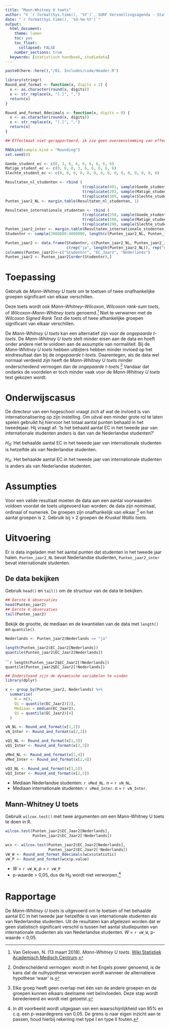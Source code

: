 ```yaml
---
title: "Mann-Whitney U toets"
author: "© `r format(Sys.time(), '%Y')`, SURF Versnellingsagenda - Statistisch Handboek Hoger Onderwijs"
date: "`r format(Sys.time(), '%d-%m-%Y')`"
output:
  html_document:
    theme: lumen
    toc: yes
    toc_float: 
      collapsed: FALSE 
    number_sections: true
  keywords: [statistisch handboek, studiedata]
---
```


<style>
`r htmltools::includeHTML(paste0(here::here(),"/01. Includes/css/Stylesheet_SHHO.css"))`
</style>

```r
paste0(here::here(),"/01. Includes/code/Header.R")
```

<!-- ## OPENBLOK: Functiedefinities.R -->
```r
library(stringr)
Round_and_format <- function(x, digits = 2) {
  x <- as.character(round(x, digits))
  x <- str_replace(x, "[.]", ",")
  return(x)
}

Round_and_format_0decimals <- function(x, digits = 0) {
  x <- as.character(round(x, digits))
  x <- str_replace(x, "[.]", ",")
  return(x)
}
```
<!-- ## /OPENBLOK: Functiedefinities.R -->

<!-- ## OPENBLOK: Data-aanmaken.R -->
```r
## Effectmaat niet gerapporteerd, ik zie geen overeenstemming van effectmaten bij de MW U 

RNGkind(sample.kind = "Rounding")
set.seed(0)

Goede_student_ec <- c(0, 3, 6, 6, 6, 6, 6, 6, 6)
Matige_student_ec <- c(0, 0, 0, 3, 6, 6, 6, 6, 6)
Slechte_student_ec <- c(0, 0, 0, 0, 0, 0, 0, 0, 0, 0, 0, 0, 0, 0, 6)

Resultaten_nl_studenten <- rbind (
                                  t(replicate(401, sample(Goede_student_ec, 11, replace = TRUE))), 
                                  t(replicate(203, sample(Matige_student_ec, 11, replace = TRUE))),
                                  t(replicate(309, sample(Slechte_student_ec, 11, replace = TRUE))))
Punten_jaar2_NL <- margin.table(Resultaten_nl_studenten, 1)

Resultaten_internationale_studenten <- rbind (
                                  t(replicate(250, sample(Goede_student_ec, 11, replace = TRUE))), 
                                  t(replicate(100, sample(Matige_student_ec, 11, replace = TRUE))),
                                  t(replicate(200, sample(Slechte_student_ec, 11, replace = TRUE))))
Punten_jaar2_inter <- margin.table(Resultaten_internationale_studenten, 1)
Studentnr <- sample(3000000:4000000, length(c(Punten_jaar2_NL, Punten_jaar2_inter)))

Punten_jaar2 <- data.frame(Studentnr, c(Punten_jaar2_NL, Punten_jaar2_inter), 
                           c(rep("ja", length(Punten_jaar2_NL)), rep("nee", length(Punten_jaar2_inter))))
colnames(Punten_jaar2)<-c("Studentnr", "EC_Jaar2", "Nederlands")
Punten_jaar2 <- Punten_jaar2[order(Studentnr),]
```
<!-- ## /OPENBLOK: Data-aanmaken.R -->
# Toepassing
Gebruik de *Mann-Whitney U toets* om te toetsen of twee onafhankelijke groepen significant van elkaar verschillen. 

Deze toets wordt ook *Mann–Whitney–Wilcoxon*, *Wilcoxon rank-sum toets*, of *Wilcoxon–Mann–Whitney toets* genoemd.[^1] Niet te verwarren met de *Wilcoxon Signed Rank Test* die toets of twee afhankelijke groepen significant van elkaar verschillen. 

De *Mann-Whitney U toets* kan een alternatief zijn voor de *ongepaarde t-toets*. De *Mann-Whitney U toets* stelt minder eisen aan de data en hoeft onder andere niet te voldoen aan de assumptie van normaliteit. Bij de *Mann-Whitney U toets* hebben uitbijters hebben minder invloed op het eindresultaat dan bij de *ongepaarde t-toets*. Daarentegen, als de data wel normaal verdeeld zijn heeft de *Mann-Whitney U toets* minder onderscheidend vermogen dan de *ongepaarde t-toets*.[^2] Vandaar dat ondanks de voordelen er toch minder vaak voor de *Mann-Whitney U toets* test gekozen wordt. 

# Onderwijscasus
<div id ="casus">
De directeur van een hogeschool vraagt zich af wat de invloed is van internationalisering op zijn instelling. Om uitval een minder grote rol te laten spelen gebruikt hij hiervoor het totaal aantal punten behaald in het tweedejaar. Hij vraagt af: ‘Is het behaald aantal EC in het tweede jaar van internationale studenten anders is dan van de Nederlandse studenten?’ 

*H~0~*: Het behaalde aantal EC in het tweede jaar van internationale studenten is hetzelfde als van Nederlandse studenten. 

*H~A~*: Het behaalde aantal EC in het tweede jaar van internationale studenten is anders als van Nederlandse studenten.
</div>

# Assumpties
 Voor een valide resultaat moeten de data aan een aantal voorwaarden voldoen voordat de toets uitgevoerd kan worden: de data zijn nomimaal, ordinaal of numeriek. De groepen zijn onafhankelijk van elkaar [^3] en het aantal groepen is 2. Gebruik bij > 2 groepen de *Kruskal Wallis toets*.

# Uitvoering 
Er is data ingeladen met het aantal punten dat studenten in het tweede jaar halen. `Punten_jaar2_NL` bevat Nederlandse studenten, `Punten_jaar2_inter` bevat internationale studenten. 

## De data bekijken
Gebruik `head()` en `tail()` om de structuur van de data te bekijken.
<!-- ## OPENBLOK: Data-bekijken.R -->
```r
## Eerste 6 observaties
head(Punten_jaar2)
## Eerste 6 observaties
tail(Punten_jaar2)
```
<!-- ## /OPENBLOK: Data-bekijken.R -->
Bekijk de grootte, de mediaan en de kwantielen van de data met `length()` en `quantile()`. 
<!-- ## OPENBLOK: Data-selecteren.R -->
```r
Nederlands <- Punten_jaar2$Nederlands == "ja"
```
<!-- ## /OPENBLOK: Data-selecteren.R -->

<div class="col-container">
  <div class="col">
<!-- ## OPENBLOK: Data-beschrijven-1.R -->
```r
length(Punten_jaar2$EC_Jaar2[Nederlands])
quantile(Punten_jaar2$EC_Jaar2[Nederlands])
```
<!-- ## /OPENBLOK: Data-beschrijven-1.R -->
  </div>
  <div class="col">
<!-- ## OPENBLOK: Data-beschrijven-2.R -->
``````r
length(Punten_jaar2$EC_Jaar2[!Nederlands])
quantile(Punten_jaar2$EC_Jaar2[!Nederlands])
```
<!-- ## /OPENBLOK: Data-beschrijven-2.R -->
  </div>
</div>
``` r
## Onderstaand zijn de dynamische variabelen te vinden
library(dplyr)

x <- group_by(Punten_jaar2, Nederlands) %>%
  summarise(
    N = n(),
    Q1 = quantile(EC_Jaar2)[2],
    Mediaan = median(EC_Jaar2),
    Q3 = quantile(EC_Jaar2)[4]
  )

vN_NL <- Round_and_format(x[1,2])
vN_Inter <- Round_and_format(x[2,2])

vQ1_NL <- Round_and_format(x[1,3])
vQ1_Inter <- Round_and_format(x[2,3])

vMed_NL <- Round_and_format(x[1,4])
vMed_Inter <- Round_and_format(x[2,4])

vQ3_NL <- Round_and_format(x[1,5])
vQ3_Inter <- Round_and_format(x[2,5])
```
* Mediaan Nederlandse studenten: `r vMed_NL`. *n* = `r vN_NL`.
* Mediaan internationale studenten: `r vMed_Inter`. *n* = `r vN_Inter`.


## Mann-Whitney U toets
Gebruik `wilcox.test()` met twee argumenten om een Mann-Whitney U toets te doen in R.
<!-- ## OPENBLOK: Mann-Whitney-U-toets.R -->
```r
wilcox.test(Punten_jaar2$EC_Jaar2[Nederlands], 
            Punten_jaar2$EC_Jaar2[!Nederlands])
```
<!-- ## /OPENBLOK: Mann-Whitney-U-toets.R -->

```r
wcx <- wilcox.test(Punten_jaar2$EC_Jaar2[Nederlands],
                   Punten_jaar2$EC_Jaar2[!Nederlands])
vW_W <- Round_and_format_0decimals(wcx$statistic)
vW_P <- Round_and_format(wcx$p.value)
```
* *W* = `r vW_W`, *p* = `r vW_P`
* p-waarde > 0,05, dus de H~0~ wordt niet verworpen.[^4]

# Rapportage
De *Mann-Whitney U toets* is uitgevoerd om te toetsen of het behaalde aantal EC in het tweede jaar hetzelfde is van internationale studenten als van Nederlandse studenten. Uit de resultaten kan afgelezen worden dat er geen statistisch significant verschil is tussen het aantal studiepunten van internationale studenten als van Nederlandse studenten. *W* = `r vW_W`, p-waarde < 0,05. 

 
[^1]: Van Geloven, N. (13 maart 2018). *Mann-Whitney U toets*. [Wiki Statistiek Academisch Medisch Centrum](https://wikistatistiek.amc.nl/index.php/Mann-Whitney_U_toets).
[^2]: Onderscheidend vermogen: wordt in het Engels power genoemd, is de kans dat de nulhypothese verworpen wordt wanneer de alternatieve hypothese 'waar' is.  
[^3]: Elke groep heeft geen overlap met één van de andere groepen en de groepen kunnen elkaars deelname niet beïnvloeden. Deze stap wordt beredeneerd en wordt niet getoetst.  
[^4]: In dit voorbeeld wordt uitgegaan van een waarschijnlijkheid van 95% en c.q. een p-waardegrens van 0,05. De grens is naar eigen inzicht aan te passen, houd hierbij rekening met type I en type II fouten.